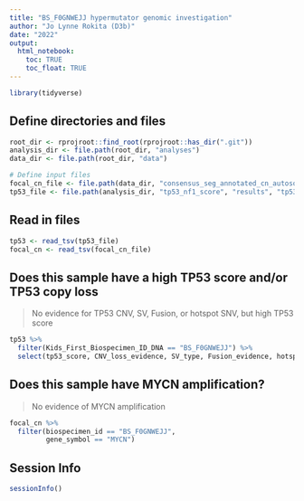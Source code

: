 ```yaml
---
title: "BS_F0GNWEJJ hypermutator genomic investigation"
author: "Jo Lynne Rokita (D3b)"
date: "2022"
output: 
  html_notebook:
    toc: TRUE
    toc_float: TRUE
---
```


```r
library(tidyverse)
```

## Define directories and files
```r
root_dir <- rprojroot::find_root(rprojroot::has_dir(".git"))
analysis_dir <- file.path(root_dir, "analyses")
data_dir <- file.path(root_dir, "data")

# Define input files
focal_cn_file <- file.path(data_dir, "consensus_seg_annotated_cn_autosomes.tsv.gz")
tp53_file <- file.path(analysis_dir, "tp53_nf1_score", "results", "tp53_altered_status.tsv")
```

## Read in files
```r
tp53 <- read_tsv(tp53_file) 
focal_cn <- read_tsv(focal_cn_file) 
```

## Does this sample have a high TP53 score and/or TP53 copy loss
> No evidence for TP53 CNV, SV, Fusion, or hotspot SNV, but high TP53 score

```r
tp53 %>%
  filter(Kids_First_Biospecimen_ID_DNA == "BS_F0GNWEJJ") %>%
  select(tp53_score, CNV_loss_evidence, SV_type, Fusion_evidence, hotspot, activating, tp53_altered)
```

## Does this sample have MYCN amplification?
> No evidence of MYCN amplification

```r
focal_cn %>%
  filter(biospecimen_id == "BS_F0GNWEJJ",
         gene_symbol == "MYCN")
```

## Session Info
```r
sessionInfo()
```